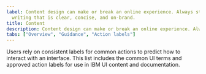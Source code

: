 ```yaml
---
label: Content design can make or break an online experience. Always strive for
  writing that is clear, concise, and on-brand.
title: Content
description: Content design can make or break an online experience. Always strive for writing that is clear, concise, and on-brand.
tabs: ["Overview", "Guidance", "Action labels"]
---
```



<PageDescription>

Users rely on consistent labels for common actions to predict how to interact with an interface. This list includes the common UI terms and approved action labels for use in IBM UI content and documentation.

</PageDescription>

<GlossaryComponent />

